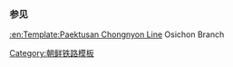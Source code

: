 {{鐵道路線
| 模板名稱 = 五是川線
| 名稱 = [[五是川線]]
| 代表色 = blue
| 背景顏色 = #FFE8EA
| 車站列表 = [[大五川站|大五川]] - [[五是川站|五是川]]
}}<noinclude>
===参见===
[[:en:Template:Paektusan Chongnyon Line]] Osichon Branch
[[Category:朝鲜铁路模板]]
</noinclude>